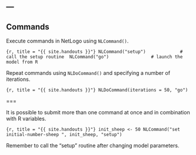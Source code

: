 ---
---

## Commands

Execute commands in NetLogo using `NLCommand()`.

```{r, title = "{{ site.handouts }}"}
NLCommand("setup")             # call the setup routine 
NLCommand("go")                # launch the model from R
```

Repeat commands using `NLDoCommand()` and specifying a number of iterations. 

```{r, title = "{{ site.handouts }}"}
NLDoCommand(iterations = 50, "go")
```

===

It is possible to submit more than one command at once and in combination with R variables.

```{r, title = "{{ site.handouts }}"}
init_sheep <- 50
NLCommand("set initial-number-sheep ", init_sheep, "setup")
```

Remember to call the "setup" routine after changing model parameters.
